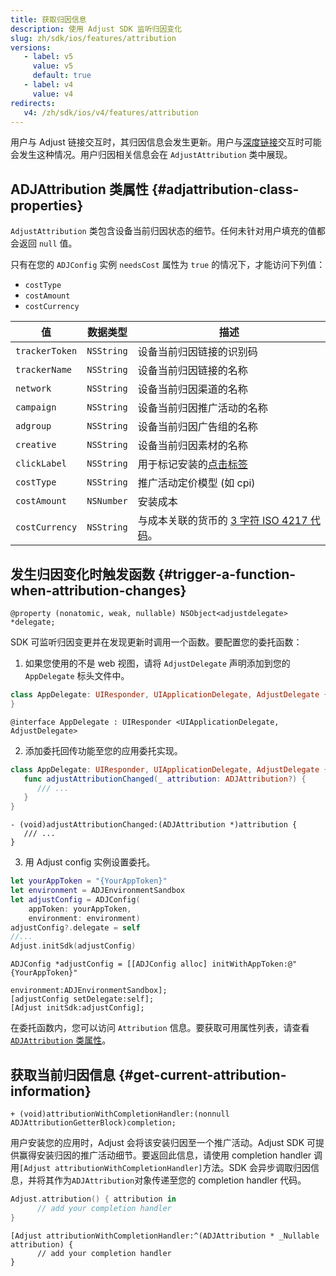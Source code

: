 ```yaml
---
title: 获取归因信息
description: 使用 Adjust SDK 监听归因变化
slug: zh/sdk/ios/features/attribution
versions:
   - label: v5
     value: v5
     default: true
   - label: v4
     value: v4
redirects:
   v4: /zh/sdk/ios/v4/features/attribution
---
```


用户与 Adjust 链接交互时，其归因信息会发生更新。用户与[深度链接](https://help.adjust.com/zh/article/deep-links)交互时可能会发生这种情况。用户归因相关信息会在 `AdjustAttribution` 类中展现。

## ADJAttribution 类属性 {#adjattribution-class-properties}

`AdjustAttribution` 类包含设备当前归因状态的细节。任何未针对用户填充的值都会返回 `null` 值。

<Callout type="note">

只有在您的 `ADJConfig` 实例 `needsCost` 属性为 `true` 的情况下，才能访问下列值：

-  `costType`
-  `costAmount`
-  `costCurrency`

</Callout>

| 值             | 数据类型   | 描述                                                                             |
| -------------- | ---------- | -------------------------------------------------------------------------------- |
| `trackerToken` | `NSString` | 设备当前归因链接的识别码                                                         |
| `trackerName`  | `NSString` | 设备当前归因链接的名称                                                           |
| `network`      | `NSString` | 设备当前归因渠道的名称                                                           |
| `campaign`     | `NSString` | 设备当前归因推广活动的名称                                                       |
| `adgroup`      | `NSString` | 设备当前归因广告组的名称                                                         |
| `creative`     | `NSString` | 设备当前归因素材的名称                                                           |
| `clickLabel`   | `NSString` | 用于标记安装的[点击标签](https://help.adjust.com/zh/article/user-rewards)        |
| `costType`     | `NSString` | 推广活动定价模型 \(如 cpi\)                                                      |
| `costAmount`   | `NSNumber` | 安装成本                                                                         |
| `costCurrency` | `NSString` | 与成本关联的货币的 [3 字符 ISO 4217 代码](https://www.iban.com/currency-codes)。 |

## 发生归因变化时触发函数 {#trigger-a-function-when-attribution-changes}

<CodeBlock title="属性声明">

```objc
@property (nonatomic, weak, nullable) NSObject<adjustdelegate> *delegate;
```

</CodeBlock>

SDK 可监听归因变更并在发现更新时调用一个函数。要配置您的委托函数：

1. 如果您使用的不是 web 视图，请将 `AdjustDelegate` 声明添加到您的 `AppDelegate` 标头文件中。

<Tabs>
<Tab title="Swift" sync="swift">

```swift
class AppDelegate: UIResponder, UIApplicationDelegate, AdjustDelegate {
}
```

</Tab>
<Tab title="Objective-C" sync="objc">

```objc
@interface AppDelegate : UIResponder <UIApplicationDelegate, AdjustDelegate>
```

</Tab>
</Tabs>

2. 添加委托回传功能至您的应用委托实现。

<Tabs>
<Tab title="Swift" sync="swift">

```swift
class AppDelegate: UIResponder, UIApplicationDelegate, AdjustDelegate {
   func adjustAttributionChanged(_ attribution: ADJAttribution?) {
      /// ...
   }
}
```

</Tab>
<Tab title="Objective-C" sync="objc">

```objc
- (void)adjustAttributionChanged:(ADJAttribution *)attribution {
   /// ...
}
```

</Tab>
</Tabs>

3. 用 Adjust config 实例设置委托。

<Tabs>
<Tab title="Swift" sync="swift">
<CodeBlock highlight="{range: 6}">

```swift
let yourAppToken = "{YourAppToken}"
let environment = ADJEnvironmentSandbox
let adjustConfig = ADJConfig(
    appToken: yourAppToken,
    environment: environment)
adjustConfig?.delegate = self
//...
Adjust.initSdk(adjustConfig)
```

</CodeBlock>
</Tab>
<Tab title="Objective-C" sync="objc">
<CodeBlock highlight="{range: 3}">

```objc
ADJConfig *adjustConfig = [[ADJConfig alloc] initWithAppToken:@"{YourAppToken}"
                                            environment:ADJEnvironmentSandbox];
[adjustConfig setDelegate:self];
[Adjust initSdk:adjustConfig];
```

</CodeBlock>
</Tab>
</Tabs>

在委托函数内，您可以访问 `Attribution` 信息。要获取可用属性列表，请查看 [`ADJAttribution` 类属性](#adjattribution-class-properties)。

## 获取当前归因信息 {#get-current-attribution-information}

<CodeBlock title="方法签名">

```objc
+ (void)attributionWithCompletionHandler:(nonnull ADJAttributionGetterBlock)completion;
```

</CodeBlock>

用户安装您的应用时，Adjust 会将该安装归因至一个推广活动。Adjust SDK 可提供赢得安装归因的推广活动细节。要返回此信息，请使用 completion handler 调用`[Adjust attributionWithCompletionHandler]`方法。SDK 会异步调取归因信息，并将其作为`ADJAttribution`对象传递至您的 completion handler 代码。

<Tabs>
<Tab title="Swift" sync="swift">

```swift
Adjust.attribution() { attribution in
      // add your completion handler
}
```

</Tab>
<Tab title="Objective-C" sync="objc">

```objc
[Adjust attributionWithCompletionHandler:^(ADJAttribution * _Nullable attribution) {
      // add your completion handler
}
```

</Tab>
</Tabs>
